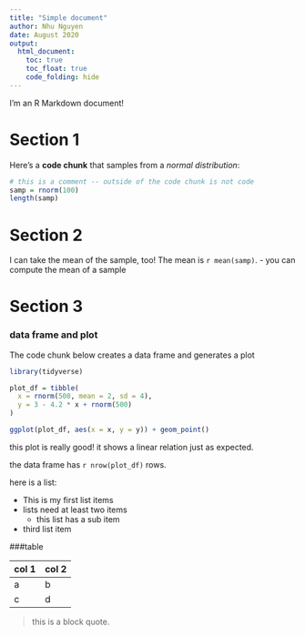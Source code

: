 ```yaml
---
title: "Simple document"
author: Nhu Nguyen
date: August 2020
output: 
  html_document:
    toc: true
    toc_float: true 
    code_folding: hide
---
```


I'm an R Markdown document! 

# Section 1

Here's a **code chunk** that samples from 
a _normal distribution_:

```r
# this is a comment -- outside of the code chunk is not code
samp = rnorm(100)
length(samp)
```

# Section 2

I can take the mean of the sample, too!
The mean is `r mean(samp)`.
  - you can compute the mean of a sample 

# Section 3

### data frame and plot 

The code chunk below creates a data frame and generates a plot 
```r
library(tidyverse)

plot_df = tibble(
  x = rnorm(500, mean = 2, sd = 4),
  y = 3 - 4.2 * x + rnorm(500)
)

ggplot(plot_df, aes(x = x, y = y)) + geom_point()
```
this plot is really good! it shows a linear relation just as expected. 

the data frame has `r nrow(plot_df)` rows. 

here is a list: 

* This is my first list items
* lists need at least two items
  * this list has a sub item 
* third list item 

###table 

col 1 | col 2
----- | ------
a     | b
c     | d

> this is a block quote. 